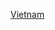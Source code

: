 {{year in country category|2|0|2|0|越南|亞洲||}}
{{Commons category|2020 in Vietnam}}

[[Category:2020年東南亞|Vietnam]]